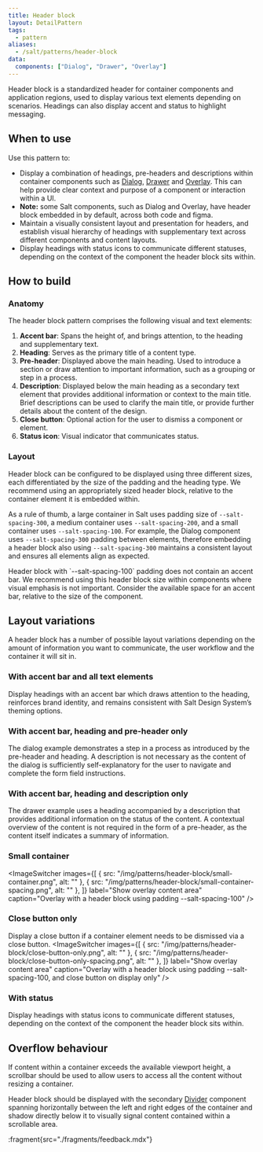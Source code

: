 ```yaml
---
title: Header block
layout: DetailPattern
tags:
  - pattern
aliases:
  - /salt/patterns/header-block
data:
  components: ["Dialog", "Drawer", "Overlay"]
---
```


Header block is a standardized header for container components and application regions, used to display various text elements depending on scenarios. Headings can also display accent and status to highlight messaging.

<Diagram
  src="/img/patterns/header-block/hero-shot.png"
  alt="Example header block. Displaying close action, status, preheader and description."
  border
/>

## When to use

Use this pattern to:

* Display a combination of headings, pre-headers and descriptions within container components such as [Dialog](/salt/components/dialog), [Drawer](/salt/components/drawer) and [Overlay](/salt/components/overlay). This can help provide clear context and purpose of a component or interaction within a UI.  
* **Note:** some Salt components, such as Dialog and Overlay, have header block embedded in by default, across both code and figma.
* Maintain a visually consistent layout and presentation for headers, and establish visual hierarchy of headings with supplementary text across different components and content layouts.
* Display headings with status icons to communicate different statuses, depending on the context of the component the header block sits within.

## How to build

### Anatomy

The header block pattern comprises the following visual and text elements:

1. **Accent bar**: Spans the height of, and brings attention, to the heading and supplementary text.
2. **Heading**: Serves as the primary title of a content type.  
3. **Pre-header**: Displayed above the main heading. Used to introduce a section or draw attention to important information, such as a grouping or step in a process.  
4. **Description**: Displayed below the main heading as a secondary text element that provides additional information or context to the main title. Brief descriptions can be used to clarify the main title, or provide further details about the content of the design.
5. **Close button**: Optional action for the user to dismiss a component or element.  
6. **Status icon**: Visual indicator that communicates status.

<Diagram
  src="/img/patterns/header-block/header-block-anatomy.png"
  alt="A header block anatomy."
  border
/>

### Layout

Header block can be configured to be displayed using three different sizes, each differentiated by the size of the padding and the heading type. We recommend using an appropriately sized header block, relative to the container element it is embedded within.

As a rule of thumb, a large container in Salt uses padding size of `--salt-spacing-300`, a medium container uses `--salt-spacing-200`, and a small container uses `--salt-spacing-100`. For example, the Dialog component uses `--salt-spacing-300` padding between elements, therefore embedding a header block also using `--salt-spacing-300` maintains a consistent layout and ensures all elements align as expected.

<Diagram
  src="/img/patterns/header-block/header-block-layout-spacing.png"
  alt="A header block layout."
  border
/>

<ExampleContainer type="positive" customPillText="Best practices">
Header block with `--salt-spacing-100` padding does not contain an accent bar. We recommend using this header block size within components where visual emphasis is not important. Consider the available space for an accent bar, relative to the size of the component.
</ExampleContainer>

## Layout variations

A header block has a number of possible layout variations depending on the amount of information you want to communicate, the user workflow and the container it will sit in.

### With accent bar and all text elements

Display headings with an accent bar which draws attention to the heading, reinforces brand identity, and remains consistent with Salt Design System’s theming options.


<Diagram
  src="/img/patterns/header-block/with-accent-bar-and-text.png"
  alt="Dialog with a header block using padding --salt-spacing-300"
  content="Dialog with a header block using padding --salt-spacing-300"
  border
/>

### With accent bar, heading and pre-header only

The dialog example demonstrates a step in a process as introduced by the pre-header and heading. A description is not necessary as the content of the dialog is sufficiently self-explanatory for the user to navigate and complete the form field instructions.

<Diagram
  src="/img/patterns/header-block/accent-bar-heading-preheader.png"
  alt="Dialog with a header block using heading and pre header only."
  content="Dialog with a header block using heading and pre header only."
  border
/>

### With accent bar, heading and description only

The drawer example uses a heading accompanied by a description that provides additional information on the status of the content. A contextual overview of the content is not required in the form of a pre-header, as the content itself indicates a summary of information.
<Diagram
  src="/img/patterns/header-block/header-block-in-drawer.png"
  alt="Drawer with a header block using accent bar, heading and description."
  border
/>

### Small container
<ImageSwitcher
  images={[
    { src: "/img/patterns/header-block/small-container.png", alt: "" },
    { src: "/img/patterns/header-block/small-container-spacing.png", alt: "" },
  ]}
  label="Show overlay content area"
  caption="Overlay with a header block using padding --salt-spacing-100"
/>

### Close button only
Display a close button if a container element needs to be dismissed via a close button.
<ImageSwitcher
  images={[
    { src: "/img/patterns/header-block/close-button-only.png", alt: "" },
    { src: "/img/patterns/header-block/close-button-only-spacing.png", alt: "" },
  ]}
  label="Show overlay content area"
  caption="Overlay with a header block using padding --salt-spacing-100, and close button on display only"
/>

### With status
Display headings with status icons to communicate different statuses, depending on the context of the component the header block sits within.


<Diagram
  src="/img/patterns/header-block/with-status.png"
  alt="A header block with status."
  border
/>

## Overflow behaviour
If content within a container exceeds the available viewport height, a scrollbar should be used to allow users to access all the content without resizing a container.

Header block should be displayed with the secondary [Divider](/salt/components/divider) component spanning horizontally between the left and right edges of the container and shadow directly below it to visually signal content contained within a scrollable area.

<Diagram
  src="/img/patterns/header-block/overflow-behaviour-dialog.png"
  alt="A terms and conditions dialog with scrollable content."
  content="A terms and conditions dialog with scrollable content."
  border
/>


:fragment{src="./fragments/feedback.mdx"}
